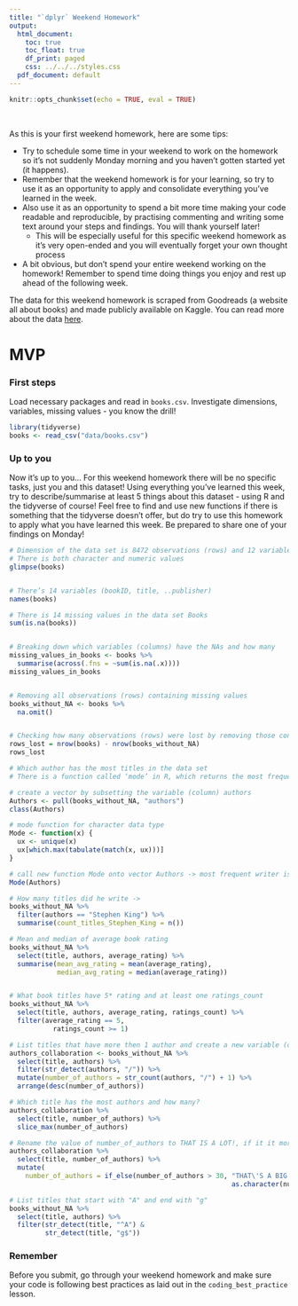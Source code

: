 ```yaml
---
title: "`dplyr` Weekend Homework"
output:
  html_document:
    toc: true
    toc_float: true
    df_print: paged
    css: ../../../styles.css
  pdf_document: default
---
```


```r
knitr::opts_chunk$set(echo = TRUE, eval = TRUE)
```
<br>



As this is your first weekend homework, here are some tips: 

* Try to schedule some time in your weekend to work on the homework so it's not suddenly Monday morning and you haven't gotten started yet (it happens).
* Remember that the weekend homework is for your learning, so try to use it as an opportunity to apply and consolidate everything you've learned in the week.
* Also use it as an opportunity to spend a bit more time making your code readable and reproducible, by practising commenting and writing some text around your steps and findings. You will thank yourself later! 
  * This will be especially useful for this specific weekend homework as it's very open-ended and you will eventually forget your own thought process
* A bit obvious, but don't spend your entire weekend working on the homework! Remember to spend time doing things you enjoy and rest up ahead of the following week.

The data for this weekend homework is scraped from Goodreads (a website all about books) and made publicly available on Kaggle. You can read more about the data [here](https://www.kaggle.com/jealousleopard/goodreadsbooks).

# MVP

### First steps

Load necessary packages and read in `books.csv`. Investigate dimensions, variables, missing values - you know the drill!

```r
library(tidyverse)
books <- read_csv("data/books.csv")
```


### Up to you

Now it's up to you... For this weekend homework there will be no specific tasks, just you and this dataset! Using everything you've learned this week, try to describe/summarise at least 5 things about this dataset - using R and the tidyverse of course! Feel free to find and use new functions if there is something that the tidyverse doesn't offer, but do try to use this homework to apply what you have learned this week. Be prepared to share one of your findings on Monday!

```r
# Dimension of the data set is 8472 observations (rows) and 12 variables (columns)
# There is both character and numeric values
glimpse(books)


# There’s 14 variables (bookID, title, ..publisher)
names(books)
```


```r
# There is 14 missing values in the data set Books
sum(is.na(books))


# Breaking down which variables (columns) have the NAs and how many
missing_values_in_books <- books %>% 
  summarise(across(.fns = ~sum(is.na(.x))))
missing_values_in_books 


# Removing all observations (rows) containing missing values
books_without_NA <- books %>% 
  na.omit()


# Checking how many observations (rows) were lost by removing those containing NA and Nan. Just 3.
rows_lost = nrow(books) - nrow(books_without_NA)
rows_lost 
```


```r
# Which author has the most titles in the data set
# There is a function called ‘mode’ in R, which returns the most frequent value. However, this function supports only numerical values. To support categorical values, we need to write a custom R function.

# create a vector by subsetting the variable (column) authors
Authors <- pull(books_without_NA, "authors")
class(Authors)

# mode function for character data type
Mode <- function(x) {
  ux <- unique(x)
  ux[which.max(tabulate(match(x, ux)))]
}

# call new function Mode onto vector Authors -> most frequent writer is Stephen King
Mode(Authors)

# How many titles did he write -> 
books_without_NA %>% 
  filter(authors == "Stephen King") %>% 
  summarise(count_titles_Stephen_King = n())
```


```r
# Mean and median of average book rating
books_without_NA %>% 
  select(title, authors, average_rating) %>% 
  summarise(mean_avg_rating = mean(average_rating),
            median_avg_rating = median(average_rating))


# What book titles have 5* rating and at least one ratings_count
books_without_NA %>% 
  select(title, authors, average_rating, ratings_count) %>% 
  filter(average_rating == 5,
           ratings_count >= 1) 
```


```r
# List titles that have more then 1 author and create a new variable (column) number_of_authors that says how many author collaborated on each book. Arrange it by the most authors.
authors_collaboration <- books_without_NA %>% 
  select(title, authors) %>% 
  filter(str_detect(authors, "/")) %>% 
  mutate(number_of_authors = str_count(authors, "/") + 1) %>% 
  arrange(desc(number_of_authors))

# Which title has the most authors and how many?
authors_collaboration %>% 
  select(title, number_of_authors) %>% 
  slice_max(number_of_authors)

# Rename the value of number_of_authors to THAT IS A LOT!, if it it more then 30, otherwise leave it as it is.
authors_collaboration %>% 
  select(title, number_of_authors) %>% 
  mutate(
    number_of_authors = if_else(number_of_authors > 30, "THAT\'S A BIG COLLAB!",
                                                        as.character(number_of_authors)))

# List titles that start with "A" and end with "g"
books_without_NA %>% 
  select(title, authors) %>%
  filter(str_detect(title, "^A") & 
         str_detect(title, "g$"))
```


### Remember

Before you submit, go through your weekend homework and make sure your code is following best practices as laid out in the `coding_best_practice` lesson.